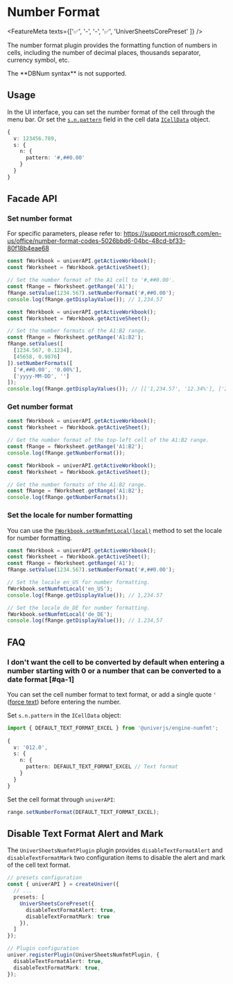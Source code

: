 
# Number Format

<FeatureMeta texts={['✅', '-', '-', '✅', 'UniverSheetsCorePreset' ]} />

The number format plugin provides the formatting function of numbers in cells, including the number of decimal places, thousands separator, currency symbol, etc.

<Callout type="warning" emoji="🚨">
  The **DBNum syntax** is not supported.
</Callout>

## Usage

In the UI interface, you can set the number format of the cell through the menu bar. Or set the [`s.n.pattern`](/en-US/guides/sheets/getting-started/cell-data#number-format) field in the cell data [`ICellData`](/en-US/guides/sheets/getting-started/cell-data) object.

```typescript
{
  v: 123456.789,
  s: {
    n: {
      pattern: '#,##0.00'
    }
  }
}
```

## Facade API <VersionBadge version="0.5.2+" />

### Set number format 

For specific parameters, please refer to: https://support.microsoft.com/en-us/office/number-format-codes-5026bbd6-04bc-48cd-bf33-80f18b4eae68

```typescript
const fWorkbook = univerAPI.getActiveWorkbook();
const fWorksheet = fWorkbook.getActiveSheet();

// Set the number format of the A1 cell to '#,##0.00'.
const fRange = fWorksheet.getRange('A1');
fRange.setValue(1234.567).setNumberFormat('#,##0.00');
console.log(fRange.getDisplayValue()); // 1,234.57
```

```typescript
const fWorkbook = univerAPI.getActiveWorkbook();
const fWorksheet = fWorkbook.getActiveSheet();

// Set the number formats of the A1:B2 range.
const fRange = fWorksheet.getRange('A1:B2');
fRange.setValues([
  [1234.567, 0.1234],
  [45658, 0.9876]
]).setNumberFormats([
  ['#,##0.00', '0.00%'],
  ['yyyy-MM-DD', '']
]);
console.log(fRange.getDisplayValues()); // [['1,234.57', '12.34%'], ['2025-01-01', 0.9876]]
```

### Get number format

```typescript
const fWorkbook = univerAPI.getActiveWorkbook();
const fWorksheet = fWorkbook.getActiveSheet();

// Get the number format of the top-left cell of the A1:B2 range.
const fRange = fWorksheet.getRange('A1:B2');
console.log(fRange.getNumberFormat());
```

```typescript
const fWorkbook = univerAPI.getActiveWorkbook();
const fWorksheet = fWorkbook.getActiveSheet();

// Get the number formats of the A1:B2 range.
const fRange = fWorksheet.getRange('A1:B2');
console.log(fRange.getNumberFormats());
```

### Set the locale for number formatting

You can use the [`FWorkbook.setNumfmtLocal(local)`](https://reference.univer.ai/en-US/classes/FWorkbook#setnumfmtlocal) method to set the locale for number formatting.

```typescript
const fWorkbook = univerAPI.getActiveWorkbook();
const fWorksheet = fWorkbook.getActiveSheet();
const fRange = fWorksheet.getRange('A1');
fRange.setValue(1234.567).setNumberFormat('#,##0.00');

// Set the locale en_US for number formatting.
fWorkbook.setNumfmtLocal('en_US');
console.log(fRange.getDisplayValue()); // 1,234.57

// Set the locale de_DE for number formatting.
fWorkbook.setNumfmtLocal('de_DE');
console.log(fRange.getDisplayValue()); // 1.234,57
```

## FAQ

### I don't want the cell to be converted by default when entering a number starting with 0 or a number that can be converted to a date format [#qa-1]

You can set the cell number format to text format, or add a single quote `'` ([force text](/en-US/guides/sheets/getting-started/cell-data#cell-type)) before entering the number.

Set `s.n.pattern` in the `ICellData` object:

```typescript
import { DEFAULT_TEXT_FORMAT_EXCEL } from '@univerjs/engine-numfmt';
 
{
  v: '012.0',
  s: {
    n: {
      pattern: DEFAULT_TEXT_FORMAT_EXCEL // Text format
    }
  }
}
```

Set the cell format through `univerAPI`:

```typescript
range.setNumberFormat(DEFAULT_TEXT_FORMAT_EXCEL);
```

## Disable Text Format Alert and Mark <VersionBadge version="0.6.7+" />

The `UniverSheetsNumfmtPlugin` plugin provides `disableTextFormatAlert` and `disableTextFormatMark` two configuration items to disable the alert and mark of the cell text format.

```typescript
// presets configuration
const { univerAPI } = createUniver({
  // ...
  presets: [
    UniverSheetsCorePreset({
      disableTextFormatAlert: true,
      disableTextFormatMark: true
    }),
  ]
});
```

```typescript
// Plugin configuration
univer.registerPlugin(UniverSheetsNumfmtPlugin, {
  disableTextFormatAlert: true,
  disableTextFormatMark: true,
});
```
